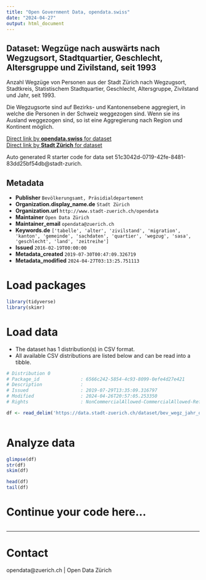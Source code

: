 ```yaml
---
title: "Open Government Data, opendata.swiss"
date: "2024-04-27"
output: html_document
---
```


## Dataset: Wegzüge nach auswärts nach Wegzugsort, Stadtquartier, Geschlecht, Altersgruppe und Zivilstand, seit 1993


Anzahl Wegzüge von Personen aus der Stadt Zürich nach Wegzugsort, Stadtkreis, Statistischem Stadtquartier, Geschlecht, Altersgruppe, Zivilstand und Jahr, seit 1993.

Die Wegzugsorte sind auf Bezirks- und Kantonensebene aggregiert, in welche die Personen in der Schweiz weggezogen sind. Wenn sie ins Ausland weggezogen sind, so ist eine Aggregierung nach Region und Kontinent möglich.


[Direct link by **opendata.swiss** for dataset](https://opendata.swiss/de/dataset/wegzuge-nach-wegzugsort-stadtquartier-geschlecht-altersgruppe-und-zivilstand-seit-19931)<br>
[Direct link by **Stadt Zürich** for dataset](https://data.stadt-zuerich.ch/dataset/bev_wegz_jahr_quartier_ag_zivilstand_od3522)

Auto generated R starter code for data set 51c3042d-0719-42fe-8481-83dd25bf54db@stadt-zurich.

## Metadata

- **Publisher** `Bevölkerungsamt, Präsidialdepartement`
- **Organization.display_name.de** `Stadt Zürich`
- **Organization.url** `http://www.stadt-zuerich.ch/opendata`
- **Maintainer** `Open Data Zürich`
- **Maintainer_email** `opendata@zuerich.ch`
- **Keywords.de** `['tabelle', 'alter', 'zivilstand', 'migration', 'kanton', 'gemeinde', 'sachdaten', 'quartier', 'wegzug', 'sasa', 'geschlecht', 'land', 'zeitreihe']`
- **Issued** `2016-02-19T00:00:00`
- **Metadata_created** `2019-07-30T00:47:09.326719`
- **Metadata_modified** `2024-04-27T03:13:25.751113`


# Load packages

```r

library(tidyverse)
library(skimr)

```

# Load data

-   The dataset has 1 distribution(s) in CSV format.
-   All available CSV distributions are listed below and can be read into a tibble.

```r

# Distribution 0
# Package_id               : 6566c242-5854-4c93-8099-0efe4d27e421
# Description              : 
# Issued                   : 2019-07-29T13:35:09.316797
# Modified                 : 2024-04-26T20:57:05.253350
# Rights                   : NonCommercialAllowed-CommercialAllowed-ReferenceNotRequired

df <- read_delim('https://data.stadt-zuerich.ch/dataset/bev_wegz_jahr_quartier_ag_zivilstand_od3522/download/BEV352OD3522.csv')



```

# Analyze data

```r

glimpse(df)
str(df)
skim(df)

head(df)
tail(df)

```

# Continue your code here...

```r

```

------------------------------------------------------------------------

# Contact

opendata@zuerich.ch | Open Data Zürich
